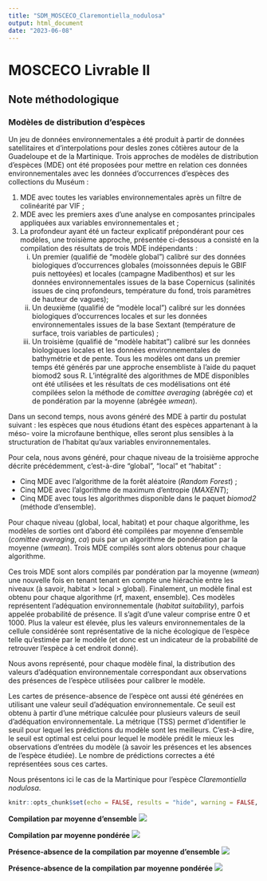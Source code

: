```yaml
---
title: "SDM_MOSCECO_Claremontiella_nodulosa"
output: html_document
date: "2023-06-08"
---
```


# MOSCECO Livrable II
## Note méthodologique
### Modèles de distribution d'espèces

Un jeu de données environnementales a été produit à partir de données satellitaires et d'interpolations pour desles zones côtières autour de la Guadeloupe et de la Martinique. Trois approches de modèles de distribution d'espèces (MDE) ont été proposées pour mettre en relation ces données environnementales avec les données d'occurrences d'espèces des collections du Muséum : 

1. MDE avec toutes les variables environnementales après un filtre de colinéarité par VIF ;
2. MDE avec les premiers axes d'une analyse en composantes principales appliquées aux variables environnementales et ;
3. La profondeur ayant été un facteur explicatif prépondérant pour ces modèles, une troisième approche, présentée ci-dessous a consisté en la compilation des résultats de trois MDE indépendants : 
    i. Un premier (qualifié de "modèle global") calibré sur des données biologiques d'occurrences globales (moissonnées depuis le GBIF puis nettoyées) et locales (campagne Madibenthos) et sur les données environnementales issues de la base Copernicus (salinités issues de cinq profondeurs, température du fond, trois paramètres de hauteur de vagues); 
    ii. Un deuxième (qualifié de "modèle local") calibré sur les données biologiques d'occurrences locales et sur les données environnementales issues de la base Sextant (température de surface, trois variables de particules) ;
    iii. Un troisième (qualifié de "modèle habitat") calibré sur les données biologiques locales et les données environnementales de bathymétrie et de pente. 
Tous les modèles ont dans un premier temps été générés par une approche ensembliste à l'aide du paquet biomod2 sous R. L'intégralité des algorithmes de MDE disponibles ont été utilisées et les résultats de ces modélisations ont été compilées selon la méthode de *comittee averaging* (abrégée *ca*) et de pondération par la moyenne (abrégée *wmean*).

Dans un second temps, nous avons généré des MDE à partir du postulat suivant : les espèces que nous étudions étant des espèces appartenant à la méso- voire la microfaune benthique, elles seront plus sensibles à la structuration de l'habitat qu'aux variables environnementales.

Pour cela, nous avons généré, pour chaque niveau de la troisième approche décrite précédemment, c'est-à-dire "global", "local" et "habitat" :

  - Cinq MDE avec l'algorithme de la forêt aléatoire (*Random Forest*) ;
  - Cinq MDE avec l'algorithme de maximum d'entropie (*MAXENT*); 
  - Cinq MDE avec tous les algorithmes disponible dans le paquet *biomod2* (méthode d'ensemble). 

Pour chaque niveau (global, local, habitat) et pour chaque algorithme, les modèles de sorties ont d'abord été compilées par moyenne d'ensemble (*comittee averaging*, *ca*) puis par un algorithme de pondération par la moyenne (*wmean*). Trois MDE compilés sont alors obtenus pour chaque algorithme. 

Ces trois MDE sont alors compilés par pondération par la moyenne (*wmean*) une nouvelle fois en tenant tenant en compte une hiérachie entre les niveaux (à savoir, habitat > local > global). Finalement, un modèle final est obtenu pour chaque algorithme (rf, maxent, ensemble). Ces modèles représentent l'adéquation environnementale (*habitat suitability*), parfois appelée probabilité de présence. Il s'agit d'une valeur comprise entre 0 et 1000. Plus la valeur est élevée, plus les valeurs environnementales de la cellule considérée sont représentative de la niche écologique de l'espèce telle qu'estimée par le modèle (et donc est un indicateur de la probabilité de retrouver l'espèce à cet endroit donné).

Nous avons représenté, pour chaque modèle final, la distribution des valeurs d'adéquation environnementale correspondant aux observations des présences de l'espèce utilisées pour calibrer le modèle. 

Les cartes de présence-absence de l'espèce ont aussi été générées en utilisant une valeur seuil d'adéquation environnementale. Ce seuil est obtenu à partir d'une métrique calculée pour plusieurs valeurs de seuil d'adéquation environnementale. La métrique (TSS) permet d'identifier le seuil pour lequel les prédictions du modèle sont les meilleurs. C'est-à-dire, le seuil est optimal est celui pour lequel le modèle prédit le mieux les observations d'entrées du modèle (à savoir les présences et les absences de l'espèce étudiée). Le nombre de prédictions correctes a été représentées sous ces cartes. 

Nous présentons ici le cas de la Martinique pour l'espèce *Claremontiella nodulosa*. 

```r
knitr::opts_chunk$set(echo = FALSE, results = "hide", warning = FALSE, message = FALSE)
```

**Compilation par moyenne d'ensemble**
![](/home/borea/Documents/mosceco/r_projects/MOSCECO_L2/habitat_suitability/figures/compilation/compilation_hs_ca_mtq_pocc.png)

**Compilation par moyenne pondérée**
![](/home/borea/Documents/mosceco/r_projects/MOSCECO_L2/habitat_suitability/figures/compilation/compilation_hs_wmean_mtq_pocc.png)

**Présence-absence de la compilation par moyenne d'ensemble**
![](/home/borea/Documents/mosceco/r_projects/MOSCECO_L2/habitat_suitability/figures/compilation/compilation_pa_ca_mtq_pocc.png)

**Présence-absence de la compilation par moyenne pondérée**
![](/home/borea/Documents/mosceco/r_projects/MOSCECO_L2/habitat_suitability/figures/compilation/compilation_pa_wmean_mtq_pocc.png)





